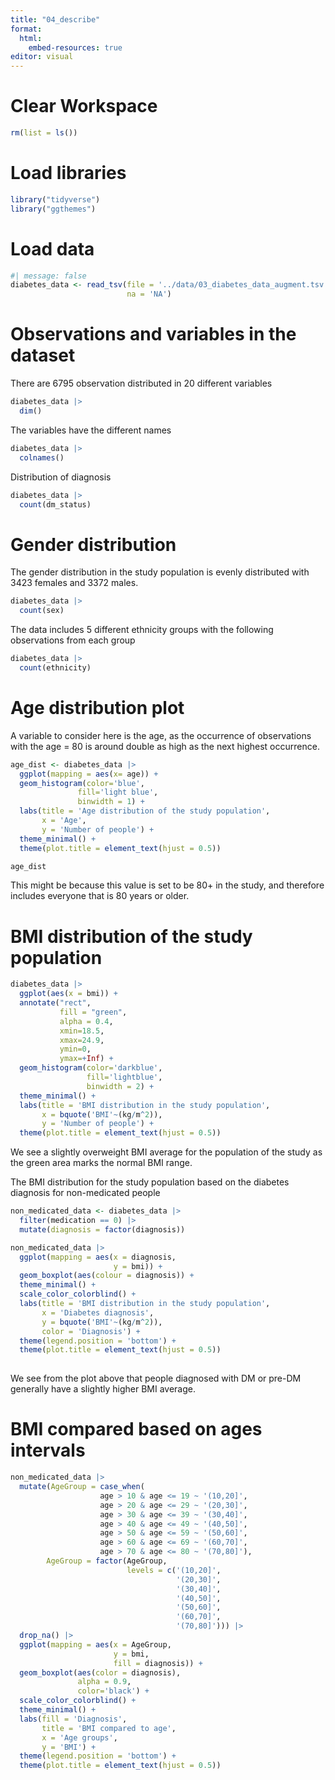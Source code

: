 ```yaml
---
title: "04_describe"
format:
  html:
    embed-resources: true
editor: visual
---
```


# Clear Workspace

```r
rm(list = ls())
```

# Load libraries

```r
library("tidyverse")
library("ggthemes")
```

# Load data

```r
#| message: false
diabetes_data <- read_tsv(file = '../data/03_diabetes_data_augment.tsv',
                          na = 'NA')

```

# Observations and variables in the dataset

There are 6795 observation distributed in 20 different variables

```r
diabetes_data |>
  dim()
```

The variables have the different names

```r
diabetes_data |> 
  colnames()
```

Distribution of diagnosis

```r
diabetes_data |>
  count(dm_status)
```

# Gender distribution

The gender distribution in the study population is evenly distributed with 3423 females and 3372 males.

```r
diabetes_data |>
  count(sex)
```

The data includes 5 different ethnicity groups with the following observations from each group

```r
diabetes_data |> 
  count(ethnicity)
```

# Age distribution plot

A variable to consider here is the age, as the occurrence of observations with the age = 80 is around double as high as the next highest occurrence.

```r
age_dist <- diabetes_data |> 
  ggplot(mapping = aes(x= age)) +
  geom_histogram(color='blue',
               fill='light blue',
               binwidth = 1) +
  labs(title = 'Age distribution of the study population',
       x = 'Age',
       y = 'Number of people') +
  theme_minimal() +
  theme(plot.title = element_text(hjust = 0.5))

age_dist
```

This might be because this value is set to be 80+ in the study, and therefore includes everyone that is 80 years or older.

# BMI distribution of the study population

```r
diabetes_data |>
  ggplot(aes(x = bmi)) +
  annotate("rect", 
           fill = "green", 
           alpha = 0.4, 
           xmin=18.5, 
           xmax=24.9, 
           ymin=0, 
           ymax=+Inf) +
  geom_histogram(color='darkblue', 
                 fill='lightblue', 
                 binwidth = 2) +
  theme_minimal() +
  labs(title = 'BMI distribution in the study population',
       x = bquote('BMI'~(kg/m^2)),
       y = 'Number of people') +
  theme(plot.title = element_text(hjust = 0.5))
```

We see a slightly overweight BMI average for the population of the study as the green area marks the normal BMI range.

The BMI distribution for the study population based on the diabetes diagnosis for non-medicated people

```r
non_medicated_data <- diabetes_data |>
  filter(medication == 0) |> 
  mutate(diagnosis = factor(diagnosis))

non_medicated_data |> 
  ggplot(mapping = aes(x = diagnosis,
                       y = bmi)) +
  geom_boxplot(aes(colour = diagnosis)) +
  theme_minimal() +
  scale_color_colorblind() +
  labs(title = 'BMI distribution in the study population',
       x = 'Diabetes diagnosis',
       y = bquote('BMI'~(kg/m^2)),
       color = 'Diagnosis') +
  theme(legend.position = 'bottom') +
  theme(plot.title = element_text(hjust = 0.5))
  
```

We see from the plot above that people diagnosed with DM or pre-DM generally have a slightly higher BMI average.

# BMI compared based on ages intervals

```r
non_medicated_data |> 
  mutate(AgeGroup = case_when(
                    age > 10 & age <= 19 ~ '(10,20]',
                    age > 20 & age <= 29 ~ '(20,30]',
                    age > 30 & age <= 39 ~ '(30,40]',
                    age > 40 & age <= 49 ~ '(40,50]',
                    age > 50 & age <= 59 ~ '(50,60]',
                    age > 60 & age <= 69 ~ '(60,70]',
                    age > 70 & age <= 80 ~ '(70,80]'),
        AgeGroup = factor(AgeGroup,
                          levels = c('(10,20]',
                                     '(20,30]',
                                     '(30,40]',
                                     '(40,50]',
                                     '(50,60]',
                                     '(60,70]',
                                     '(70,80]'))) |>
  drop_na() |>
  ggplot(mapping = aes(x = AgeGroup,
                       y = bmi,
                       fill = diagnosis)) +
  geom_boxplot(aes(color = diagnosis),
               alpha = 0.9,
               color='black') + 
  scale_color_colorblind() +
  theme_minimal() +
  labs(fill = 'Diagnosis',
       title = 'BMI compared to age',
       x = 'Age groups',
       y = 'BMI') +
  theme(legend.position = 'bottom') +
  theme(plot.title = element_text(hjust = 0.5))
```
